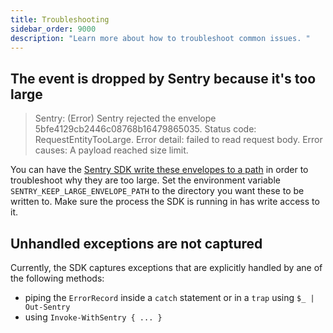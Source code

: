 ```yaml
---
title: Troubleshooting
sidebar_order: 9000
description: "Learn more about how to troubleshoot common issues. "
---
```


## The event is dropped by Sentry because it's too large

> Sentry: (Error) Sentry rejected the envelope 5bfe4129cb2446c08768b16479865035. Status code: RequestEntityTooLarge. Error detail: failed to read request body. Error causes: A payload reached size limit.

You can have the [Sentry SDK write these envelopes to a path](https://github.com/getsentry/sentry-dotnet/blob/e62013ca63436d2a786fb229570e96f42c7c4044/src/Sentry/Http/HttpTransportBase.cs#L341-L363) in order to troubleshoot why they are too large.
Set the environment variable `SENTRY_KEEP_LARGE_ENVELOPE_PATH` to the directory you want these to be written to.
Make sure the process the SDK is running in has write access to it.

## Unhandled exceptions are not captured

Currently, the SDK captures exceptions that are explicitly handled by ane of the following methods:
- piping the `ErrorRecord` inside a `catch` statement or in a `trap` using `$_ | Out-Sentry`
- using `Invoke-WithSentry { ... }`
